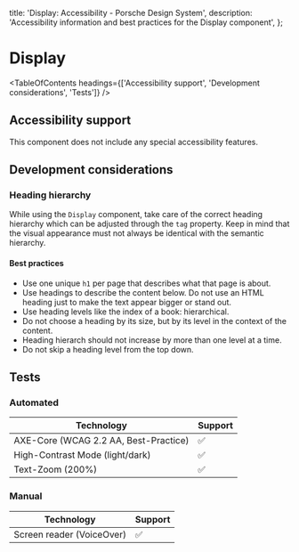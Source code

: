 
  title: 'Display: Accessibility - Porsche Design System',
  description: 'Accessibility information and best practices for the Display component',
};

# Display <ComponentStatus tagName="p-display"></ComponentStatus>

<TableOfContents headings={['Accessibility support', 'Development considerations', 'Tests']} />

## Accessibility support

This component does not include any special accessibility features.

## Development considerations

### Heading hierarchy

While using the `Display` component, take care of the correct heading hierarchy which can be adjusted through the `tag`
property. Keep in mind that the visual appearance must not always be identical with the semantic hierarchy.

#### Best practices

- Use one unique `h1` per page that describes what that page is about.
- Use headings to describe the content below. Do not use an HTML heading just to make the text appear bigger or stand
  out.
- Use heading levels like the index of a book: hierarchical.
- Do not choose a heading by its size, but by its level in the context of the content.
- Heading hierarch should not increase by more than one level at a time.
- Do not skip a heading level from the top down.

## Tests

### Automated

| Technology                            | Support |
| ------------------------------------- | ------- |
| AXE-Core (WCAG 2.2 AA, Best-Practice) | ✅      |
| High-Contrast Mode (light/dark)       | ✅      |
| Text-Zoom (200%)                      | ✅      |

### Manual

| Technology                | Support |
| ------------------------- | ------- |
| Screen reader (VoiceOver) | ✅      |
